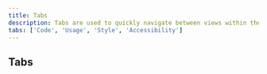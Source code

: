 ```yaml
---
title: Tabs
description: Tabs are used to quickly navigate between views within the same context.
tabs: ['Code', 'Usage', 'Style', 'Accessibility']
---
```


## Tabs

<ComponentCode
  name="Tabs"
  component="tabs"
  variation="tabs"
  hasReactVersion="tabs--default"
  hasVueVersion="tabs--default"
  hasAngularVersion="?path=/story/tabs--basic"
  codepen="zXqoaz"></ComponentCode>
